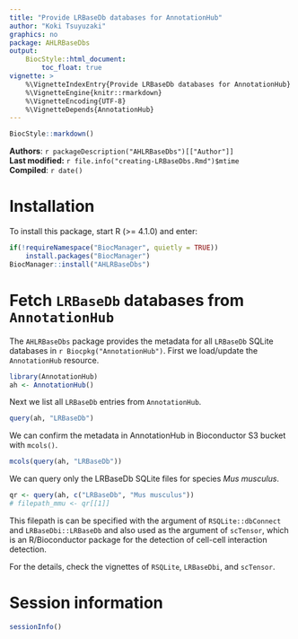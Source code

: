 ```yaml
---
title: "Provide LRBaseDb databases for AnnotationHub"
author: "Koki Tsuyuzaki"
graphics: no
package: AHLRBaseDbs
output:
    BiocStyle::html_document:
        toc_float: true
vignette: >
    %\VignetteIndexEntry{Provide LRBaseDb databases for AnnotationHub}
    %\VignetteEngine{knitr::rmarkdown}
    %\VignetteEncoding{UTF-8}
    %\VignetteDepends{AnnotationHub}
---
```


```r
BiocStyle::markdown()
```

**Authors**: `r packageDescription("AHLRBaseDbs")[["Author"]] `<br />
**Last modified:** `r file.info("creating-LRBaseDbs.Rmd")$mtime`<br />
**Compiled**: `r date()`

# Installation
To install this package, start R (>= 4.1.0) and enter:

```r
if(!requireNamespace("BiocManager", quietly = TRUE))
    install.packages("BiocManager")
BiocManager::install("AHLRBaseDbs")
```

# Fetch `LRBaseDb` databases from `AnnotationHub`

The `AHLRBaseDbs` package provides the metadata for all `LRBaseDb` SQLite
databases in `r Biocpkg("AnnotationHub")`.
First we load/update the `AnnotationHub` resource.

```r
library(AnnotationHub)
ah <- AnnotationHub()
```

Next we list all `LRBaseDb` entries from `AnnotationHub`.

```r
query(ah, "LRBaseDb")
```

We can confirm the metadata in AnnotationHub in Bioconductor S3 bucket
with `mcols()`.

```r
mcols(query(ah, "LRBaseDb"))
```

We can query only the LRBaseDb SQLite files for species *Mus musculus*.

```r
qr <- query(ah, c("LRBaseDb", "Mus musculus"))
# filepath_mmu <- qr[[1]]
```

This filepath is can be specified with the argument of `RSQLite::dbConnect` and
`LRBaseDbi::LRBaseDb` and also used as the argument of `scTensor`, which is an
R/Bioconductor package for the detection of cell-cell interaction detection.

For the details, check the vignettes of `RSQLite`, `LRBaseDbi`, and `scTensor`.

# Session information {.unnumbered}
```r
sessionInfo()
```